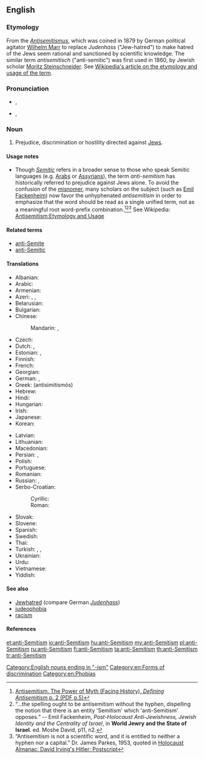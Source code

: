 {{wikipedia|Anti-Semitism}}
==English==

===Etymology===
From the {{etyl|de|en}} ''[[Antisemitismus]]'', which was coined in 1879 by German political agitator [[w:Wilhelm Marr|Wilhelm Marr]] to replace ''Judenhass'' ("Jew-hatred") to make hatred of the Jews seem rational and sanctioned by scientific knowledge. The similar term ''antisemitisch'' ("anti-semitic") was first used in 1860, by Jewish scholar [[w:Moritz Steinschneider|Moritz Steinschneider]]. See [[w: Antisemitism#Etymology and usage|Wikipedia's article on the etymology and usage of the term]].

===Pronunciation===
* {{a|Canada}} {{IPA|/ˌæntɪˈsɛmɪtɪzm̩/}}, {{X-SAMPA|%{ntI"sEmItIzm}}
* {{a|US}} {{IPA|/ˌæntɑɪˈsɛmɪtɪzm̩/}}, {{X-SAMPA|%{ntAI"sEmItIzm}}

===Noun===
{{en-noun|head=[[anti-]][[Semitism]]}}

# Prejudice, discrimination or hostility directed against [[Jew]]s.

====Usage notes====
* Though ''[[Semitic]]'' refers in a broader sense to those who speak Semitic languages (e.g. [[w:Arab|Arabs]] or [[w:Assyrian people|Assyrians]]), the term ''anti-semitism'' has historically referred to prejudice against Jews alone.  To avoid the confusion of the [[misnomer]], many scholars on the subject (such as [[w:Emil Fackenheim|Emil Fackenheim]]) now favor the unhyphenated ''antisemitism'' in order to emphasize that the word should be read as a single unified term, not as a meaningful root word-prefix combination.<ref>[http://www.facinghistory.org/campus/reslib.nsf/99ca830bb4f483948525717f005abfc7/2820f36c177cc758852571860065e8c2/$FILE/complete_antisemitism.pdf Antisemitism. The Power of Myth (Facing History), ''Defining Antisemitism'' p. 2 (PDF p.5)]</ref><ref>“…the spelling ought to be antisemitism without the hyphen, dispelling the notion that there is an entity 'Semitism' which 'anti-Semitism' opposes.” -- Emil Fackenheim, ''Post-Holocaust Anti-Jewishness, Jewish Identity and the Centrality of Israel'', in '''World Jewry and the State of Israel'''. ed. Moshe David, p11, n2.</ref><ref>“Antisemitism is not a scientific word, and it is entitled to neither a hyphen nor a capital.” Dr.  James Parkes, 1953, quoted in [http://www.nizkor.org/ftp.cgi/people/i/irving.david/jackel/postscript-kirk-6 Holocaust Almanac: David Irving's Hitler: Postscript]</ref> See Wikipedia: [[w: Antisemitism#Etymology and usage|Antisemitism:Etymology and Usage]]

====Related terms====
{{rel-top|}}
* [[anti-Semite]]
* [[anti-Semitic]]
{{rel-mid}}
{{rel-bottom}}

====Translations====
{{trans-top|prejudice or hostility against Jews}}
* Albanian: {{t-|sq|antisemitizëm}}
* Arabic: {{t-|ar|معاداة السامية|f|tr=muʿādāa al-sāmíyya}}
* Armenian: {{t-|hy|հակասեմիտականության|tr=hakasemitakanut’yan|sc=Armn}}
* Azeri: {{t-|az|antisemitizm}}, {{t-|az|Yəhudi əleyhdarlığı}}, {{t-|az|Yəhudi düşmənçiliyi}}
* Belarusian: {{t-|be|антысемітызм|m|tr=antysemitýzm|sc=Cyrl}}
* Bulgarian: {{t-|bg|антисемитизъм|m|tr=antisemitízǎm|sc=Cyrl}}
* Chinese:
*: Mandarin: {{t|cmn|反猶太主義|sc=Hani}},  {{t|cmn|反犹太主义|tr=fǎn-Yóutài-zhǔyì|sc=Hani}}
* Czech: {{t-|cs|antisemitismus|m}}
* Dutch: {{t-|nl|anti-semitisme|n}}, {{t+|nl|jodenhaat|f}}
* Estonian: {{t-|et|antisemitism}}, {{t-|et|juudivaenulikkus}}
* Finnish: {{t-|fi|anti-semitismi}}
* French: {{t-|fr|anti-sémitisme|m}}
* Georgian: {{t-|ka|ანტისემიტიზმი|tr=antisemitizmi|sc=Geor}}
* German: {{t+|de|Antisemitismus|m}}, {{t-|de|Judenhass|m}}
* Greek: {{t+|el|αντισημιτισμός|m}} (antisimitismós)
* Hebrew: {{t+|he|אנטישמיות|f|tr=ant'ishemiut}}
* Hindi: {{t-|hi|यहूदी विरोधवाद|m|tr=yahūdī virodhavād|sc=Deva}}
* Hungarian: {{t+|hu|antiszemitizmus}}
* Irish: {{t-|ga|frith-Sheimíteachas}}
* Japanese: {{t-|ja|反ユダヤ主義|tr=han-Yudaya-shugi}}
* Korean: {{t-|ko|반유대주의|tr=ban-yudaejuui|sc=Kore}}
{{trans-mid}}
* Latvian: {{t-|lv|antisemītisms|m}}
* Lithuanian: {{t-|lt|antisemitizmas|m}}
* Macedonian: {{t-|mk|антисемитизам|m|tr=antisemitízam|sc=Cyrl}}
* Persian: {{t-|fa|یهودی‌ستیزی|tr=yahudi-setizi|sc=fa-Arab}}, {{t-|fa|یهودستیزی|tr=yahud-setizi|sc=fa-Arab}}
* Polish: {{t+|pl|antysemityzm|m}}
* Portuguese: {{t+|pt|anti-semitismo|m}}
* Romanian: {{t-|ro|antisemitism|n}}
* Russian: {{t+|ru|антисемитизм|m|tr=antisemitízm}}, {{t+|ru|юдофобия|f|tr=judofóbija|sc=Cyrl}}
* Serbo-Croatian:
*: Cyrillic: {{t-|sh|антисемитизам|m}}
*: Roman: {{t-|sh|antisemitizam|m}}
* Slovak: {{t-|sk|antisemitizmus|m}}
* Slovene: {{t-|sl|antisemitizem|m}}
* Spanish: {{t-|es|antisemitismo|m}}
* Swedish: {{t-|sv|antisemitism|c}}
* Thai: {{t-|th|การต่อต้านยิว|tr=gaan dtòr dtâan yiw|sc=Thai}}
* Turkish: {{t+|tr|antisemitizm}}, {{t-|tr|Yahudi karşıtlığı}}, {{t-|tr|Yahudi düşmanlığı}}
* Ukrainian: {{t+|uk|антисемітизм|m|tr=antysemitýzm|sc=Cyrl}}
* Urdu: {{t-|ur|ضد سامیت|tr=ḍid sāmīt|sc=ur-Arab}}
* Vietnamese: {{t-|vi|chủ nghĩa bài Do Thái}}
* Yiddish: {{t-|yi|אנטיסעמיטיזם|m|tr=antisemitizm|sc=Hebr}}
{{trans-bottom}}

====See also====
* [[Jewhatred]] (compare German ''[[Judenhass]]'')
* [[judeophobia]]
* [[racism]]

====References====
<references/>

[[Category:English nouns ending in "-ism"]]
[[Category:en:Forms of discrimination]]
[[Category:en:Phobias]]

[[et:anti-Semitism]]
[[io:anti-Semitism]]
[[hu:anti-Semitism]]
[[my:anti-Semitism]]
[[pl:anti-Semitism]]
[[ru:anti-Semitism]]
[[fi:anti-Semitism]]
[[ta:anti-Semitism]]
[[th:anti-Semitism]]
[[tr:anti-Semitism]]